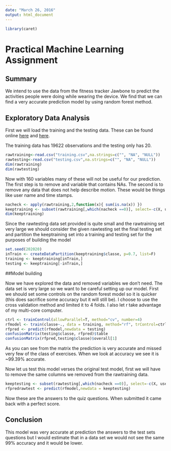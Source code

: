 ```yaml
---
date: "March 26, 2016"
output: html_document
---
```

```r
library(caret)

```


# Practical Machine Learning Assignment

## Summary

We intend to use the data from the fitness tracker Jawbone to predict the activities people were doing while wearing the device. We find that we can find a very accurate prediction model by using random forest method.

## Exploratory Data Analysis
First we will load the training and the testing data. These can be found online [here](https://d396qusza40orc.cloudfront.net/predmachlearn/pml-training.csv) and [here](https://d396qusza40orc.cloudfront.net/predmachlearn/pml-testing.csv).

The training data has 19622 observations and the testing only has 20.


```r
rawtraining<-read.csv("training.csv",na.strings=c("", "NA", "NULL"))
rawtesting<-read.csv("testing.csv",na.strings=c("", "NA", "NULL"))
dim(rawtraining)
dim(rawtesting)
```

Now with 160 variables many of these will not be useful for our prediction. The first step is to remove and variable that contains NAs. The second is to remove any data that does not help describe motion. These would be things like user name and time stamps.

```r
nacheck <- apply(rawtraining,2,function(x){ sum(is.na(x)) })
keeptraining <- subset(rawtraining[,which(nacheck ==0)], select=-c(X, user_name, new_window, num_window, raw_timestamp_part_1, raw_timestamp_part_2, cvtd_timestamp))
dim(keeptraining)
```

Since the rawtesting data set provided is quite small and the rawtraining set very large we should consider the given rawtesting set the final testing set and partition the keeptraining set into a training and testing set for the purposes of building the model

```r
set.seed(202020)
inTrain <- createDataPartition(keeptraining$classe, p=0.7, list=F)
training <- keeptraining[inTrain,]
testing <- keeptraining[-inTrain,]
```

##Model building

Now we have explored the data and removed variables we don't need. The data set is very large so we want to be careful setting up our model. First we should set some controls on the random forest model so it is quicker (this does sacrifice some accuracy but it will still be). I choose to use the cross validation method and limited it to 4 folds. I also let r take advantage of my multi-core computer.


```r
ctrl <- trainControl(allowParallel=T, method="cv", number=4)
rfmodel <- train(classe~., data = training, method="rf", trControl=ctrl)
rfpred <- predict(rfmodel,newdata = testing)
confusionMatrix(testing$classe, rfpred)$table
confusionMatrix(rfpred,testing$classe)$overall[1]
```
As you can see from the matrix the prediction is very accurate and missed very few of the class of exercises. When we look at accuracy we see it is ~99.39% accurate.


Now let us test this model verses the original test model, first we will have to remove the same columns we removed from the rawtraining data.

```r
keeptesting <- subset(rawtesting[,which(nacheck ==0)], select=-c(X, user_name, new_window, num_window, raw_timestamp_part_1, raw_timestamp_part_2, cvtd_timestamp))
rfpredrawtest <- predict(rfmodel,newdata = keeptesting)
```

Now these are the answers to the quiz questions. When submitted it came back with a perfect score.

## Conclusion

This model was very accurate at prediction the answers to the test sets questions but I would estimate that in a data set we would not see the same 99% accuracy and it would be lower.
